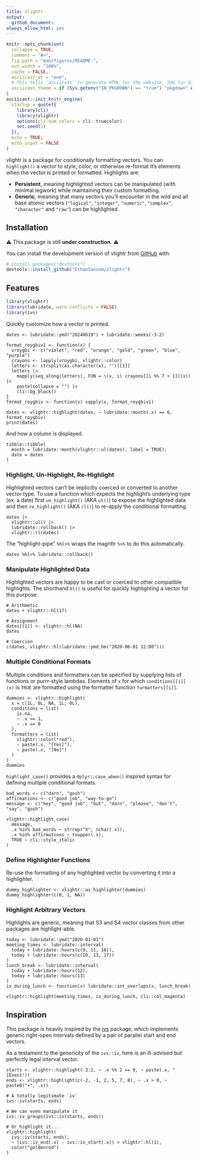 ```yaml
---
title: vlightr
output:
  github_document:
always_allow_html: yes
---
```


<!-- README.md is generated from README.Rmd. Please edit that file -->

```r
knitr::opts_chunk$set(
  collapse = TRUE,
  comment = "#>",
  fig.path = "man/figures/README-",
  out.width = "100%",
  cache = FALSE,
  asciicast_at = "end",
  # This tells `asciicast` to generate HTML for the website, SVG for GitHub
  asciicast_theme = if (Sys.getenv("IN_PKGDOWN") == "true") "pkgdown" else "readme"
)
asciicast::init_knitr_engine(
  startup = quote({
    library(cli)
    library(vlightr)
    options(cli.num_colors = cli::truecolor)
    set.seed(1)
  }),
  echo = TRUE,
  echo_input = FALSE
)
```

<!-- badges: start -->

<!-- badges: end -->

vlightr is a package for conditionally formatting vectors. You can `highlight()` a vector to style, color, or otherwise re-format it's elements when the vector is printed or formatted. Highlights are:

-   **Persistent**, meaning highlighted vectors can be manipulated (with minimal legwork) while maintaining their custom formatting.
-   **Generic**, meaning that many vectors you'll encounter in the wild and all base atomic vectors (`"logical"`, `"integer"`, `"numeric"`, `"complex"`, `"character"` and `"raw"`) can be highlighted.

## Installation

⚠️ This package is still **under construction**. ⚠️

You can install the development version of vlightr from [GitHub](https://github.com/) with:

``` r
# install.packages("devtools")
devtools::install_github("EthanSansom/vlightr")
```

## Features

```r
library(vlightr)
library(lubridate, warn.conflicts = FALSE)
library(ivs)
```

Quickly customize how a vector is printed.

```asciicast
dates <- lubridate::ymd("20240619") + lubridate::weeks(-3:2)

format_roygbiv1 <- function(x) {
  vroygbi <- c("violet", "red", "orange", "gold", "green", "blue", "purple")
  crayons <- lapply(vroygbi, vlightr::color)
  letters <- strsplit(as.character(x), "")[[1]]
  letters |>
    mapply(seq_along(letters), FUN = \(x, i) crayons[[i %% 7 + 1]](x)) |>
    paste(collapse = "") |>
    cli::bg_black()
}
format_roygbiv <- function(x) sapply(x, format_roygbiv1)

dates <- vlightr::highlight(dates, ~ lubridate::month(.x) == 6, format_roygbiv)
print(dates)
```

And how a column is displayed.

```asciicast
tibble::tibble(
  month = lubridate::month(vlightr::ul(dates), label = TRUE),
  date = dates
)
```

### Highlight, Un-Highlight, Re-Highlight

Highlighted vectors can't be implicitly coerced or converted to another vector type. To use a function which expects the highlight's underlying type (ex. a date) first `un_highlight()` (AKA `ul()`) to expose the highlighted data and then `re_highlight()` (AKA `rl()`) to re-apply the conditional formatting.

```asciicast
dates |>
  vlightr::ul() |>
  lubridate::rollback() |>
  vlightr::rl(dates)
```

The "highlight-pipe" `%hl>%` wraps the magrittr `%>%` to do this automatically.

```asciicast
dates %hl>% lubridate::rollback()
```

### Manipulate Highlighted Data

Highlighted vectors are happy to be cast or coerced to other compatible highlights. The shorthand `hl()` is useful for quickly highlighting a vector for this purpose.

```asciicast
# Arithmetic
dates + vlightr::hl(17)
```

```asciicast
# Assignment
dates[[1]] <- vlightr::hl(NA)
dates
```

```asciicast
# Coercion
c(dates, vlightr::hl(lubridate::ymd_hm("2020-06-01 12:00")))
```

### Multiple Conditional Formats

Multiple conditions and formatters can be specified by supplying lists
of functions or purrr-style lambdas. Elements of `x` for which `conditions[[i]](x)` 
is `TRUE` are formatted using the formatter function `formatters[[i]]`.

```asciicast
dummies <- vlightr::highlight(
  x = c(1L, 0L, NA, 1L, 0L),
  conditions = list(
    is.na, 
    ~ .x == 1, 
    ~ .x == 0
  ),
  formatters = list(
    vlightr::color("red"),
    ~ paste(.x, "[Yes]"),
    ~ paste(.x, "[No]")
  )
)
dummies
```

`highlight_case()` provides a `dplyr::case_when()` inspired syntax for defining
multiple conditional formats.

```asciicast
bad_words <- c("darn", "gosh")
affirmations <- c("good job", "way-to-go")
message <- c("hey", "good job", "but", "darn", "please", "don't", "say", "gosh")

vlightr::highlight_case(
  message,
  .x %in% bad_words ~ strrep("X", nchar(.x)),
  .x %in% affirmations ~ toupper(.x),
  TRUE ~ cli::style_italic
)
```

### Define Highlighter Functions

Re-use the formatting of any highlighted vector by converting it into a highlighter.

```asciicast
dummy_highlighter <- vlightr::as_highlighter(dummies)
dummy_highlighter(c(0, 1, NA))
```

### Highlight Arbitrary Vectors

Highlights are generic, meaning that S3 and S4 vector classes from other packages are highlight-able.

```asciicast
today <- lubridate::ymd("2020-01-01")
meeting_times <- lubridate::interval(
  today + lubridate::hours(c(9, 11, 16)), 
  today + lubridate::hours(c(10, 13, 17))
)
lunch_break <- lubridate::interval(
  today + lubridate::hours(12), 
  today + lubridate::hours(13)
)
is_during_lunch <- function(x) lubridate::int_overlaps(x, lunch_break)

vlightr::highlight(meeting_times, is_during_lunch, cli::col_magenta)
```

## Inspiration

This package is heavily inspired by the [ivs](https://github.com/DavisVaughan/ivs) package, which implements generic right-open intervals defined by a pair of parallel start and end vectors.

As a testament to the genericity of the `ivs::iv`, here is an ill-advised but perfectly legal interval vector.

```asciicast
starts <- vlightr::highlight(-3:2, ~ .x %% 2 == 0, ~ paste(.x, "[Even]"))
ends <- vlightr::highlight(c(-2, -1, 2, 5, 7, 8), ~ .x > 0, ~ paste0("+", .x))

# A totally legitimate `iv`
ivs::iv(starts, ends)
```

```asciicast
# We can even manipulate it
ivs::iv_groups(ivs::iv(starts, ends))
```

```asciicast
# Or highlight it...
vlightr::highlight(
  ivs::iv(starts, ends), 
  ~ (ivs::iv_end(.x) - ivs::iv_start(.x)) > vlightr::hl(1),
  color("goldenrod")
)
```
